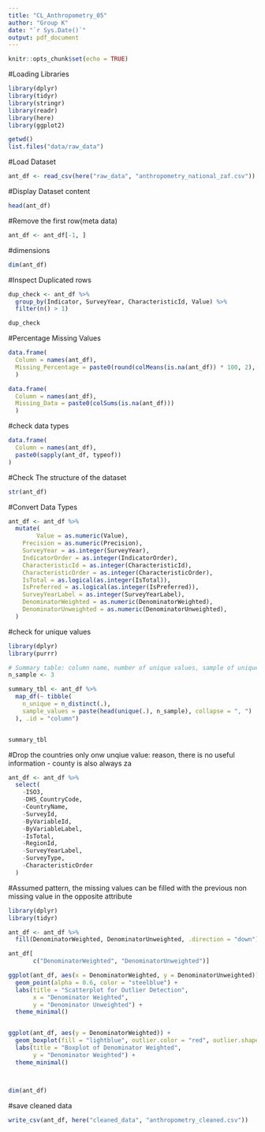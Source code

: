 ```yaml
---
title: "CL_Anthropometry_05"
author: "Group K"
date: "`r Sys.Date()`"
output: pdf_document
---
```


```r
knitr::opts_chunk$set(echo = TRUE)
```
#Loading Libraries
```r
library(dplyr)
library(tidyr)
library(stringr)
library(readr)
library(here)
library(ggplot2)

getwd()
list.files("data/raw_data")
```
#Load Dataset 
```r
ant_df <- read_csv(here("raw_data", "anthropometry_national_zaf.csv"))
```

#Display Dataset content
```r
head(ant_df)
```

#Remove the first row(meta data)
```r
ant_df <- ant_df[-1, ]
```
#dimensions 
```r
dim(ant_df)
```
#Inspect Duplicated rows
```r
dup_check <- ant_df %>%
  group_by(Indicator, SurveyYear, CharacteristicId, Value) %>%
  filter(n() > 1)

dup_check

```

#Percentage Missing Values
```r

data.frame(
  Column = names(ant_df),
  Missing_Percentage = paste0(round(colMeans(is.na(ant_df)) * 100, 2), "%")
  )

```

```r
data.frame(
  Column = names(ant_df),
  Missing_Data = paste0(colSums(is.na(ant_df)))
  )
```

#check data types
```r
data.frame(
  Column = names(ant_df),
  paste0(sapply(ant_df, typeof))
)

```
#Check The structure of the dataset 
```r
str(ant_df)

```
#Convert Data Types
```r
ant_df <- ant_df %>%
  mutate(
        Value = as.numeric(Value),
    Precision = as.numeric(Precision),
    SurveyYear = as.integer(SurveyYear),
    IndicatorOrder = as.integer(IndicatorOrder),
    CharacteristicId = as.integer(CharacteristicId),
    CharacteristicOrder = as.integer(CharacteristicOrder),
    IsTotal = as.logical(as.integer(IsTotal)),
    IsPreferred = as.logical(as.integer(IsPreferred)),
    SurveyYearLabel = as.integer(SurveyYearLabel),
    DenominatorWeighted = as.numeric(DenominatorWeighted),
    DenominatorUnweighted = as.numeric(DenominatorUnweighted),
  )
```
#check for unique values
```r
library(dplyr)
library(purrr)

# Summary table: column name, number of unique values, sample of unique values
n_sample <- 3

summary_tbl <- ant_df %>%
  map_df(~ tibble(
    n_unique = n_distinct(.),
    sample_values = paste(head(unique(.), n_sample), collapse = ", ")
  ), .id = "column")


summary_tbl


```

#Drop the countries only onw unqiue value: reason, there is no useful information - county is also always za
```r
ant_df <- ant_df %>%
  select(
    -ISO3, 
    -DHS_CountryCode, 
    -CountryName, 
    -SurveyId,
    -ByVariableId, 
    -ByVariableLabel, 
    -IsTotal,
    -RegionId, 
    -SurveyYearLabel, 
    -SurveyType,
    -CharacteristicOrder
  )
```

#Assumed pattern, the missing values can be filled with the previous non missing value in the opposite attribute
```r


library(dplyr)
library(tidyr)

ant_df <- ant_df %>%
  fill(DenominatorWeighted, DenominatorUnweighted, .direction = "down")

ant_df[
       c("DenominatorWeighted", "DenominatorUnweighted")]

```

```r
ggplot(ant_df, aes(x = DenominatorWeighted, y = DenominatorUnweighted)) +
  geom_point(alpha = 0.6, color = "steelblue") +
  labs(title = "Scatterplot for Outlier Detection",
       x = "Denominator Weighted",
       y = "Denominator Unweighted") +
  theme_minimal()


ggplot(ant_df, aes(y = DenominatorWeighted)) +
  geom_boxplot(fill = "lightblue", outlier.color = "red", outlier.shape = 16) +
  labs(title = "Boxplot of Denominator Weighted",
       y = "Denominator Weighted") +
  theme_minimal()




```

```r
dim(ant_df)
```
#save cleaned data
```r
write_csv(ant_df, here("cleaned_data", "anthropometry_cleaned.csv"))
```